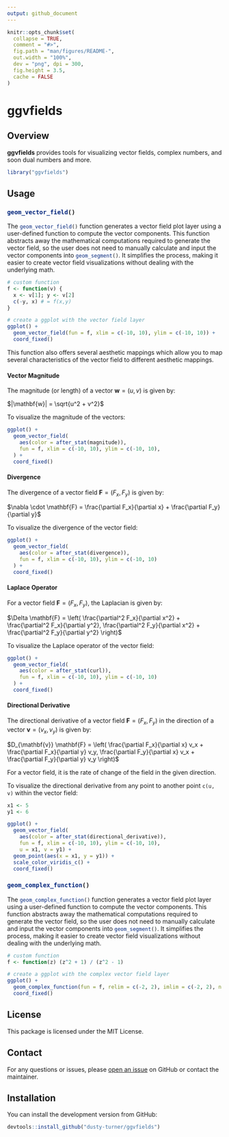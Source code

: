 ```yaml
---
output: github_document
---
```


<!-- README.md is generated from README.Rmd. Please edit that file -->

```r
knitr::opts_chunk$set(
  collapse = TRUE,
  comment = "#>",
  fig.path = "man/figures/README-",
  out.width = "100%",
  dev = "png", dpi = 300,
  fig.height = 3.5, 
  cache = FALSE
)
```

# **ggvfields**

## Overview

**ggvfields** provides tools for visualizing vector fields, complex numbers, and soon dual numbers and more. 

```r
library("ggvfields")
```

## Usage

### `geom_vector_field()`{.R}

The `geom_vector_field()`{.R} function generates a vector field plot layer using a user-defined function to compute the vector components. This function abstracts away the mathematical computations required to generate the vector field, so the user does not need to manually calculate and input the vector components into `geom_segment()`{.R}. It simplifies the process, making it easier to create vector field visualizations without dealing with the underlying math.

```r
# custom function
f <- function(v) {
  x <- v[1]; y <- v[2]
  c(-y, x) # = f(x,y)
}

# create a ggplot with the vector field layer
ggplot() +
  geom_vector_field(fun = f, xlim = c(-10, 10), ylim = c(-10, 10)) +
  coord_fixed()
```

This function also offers several aesthetic mappings which allow you to map several characteristics of the vector field to different aesthetic mappings.

#### Vector Magnitude

The magnitude (or length) of a vector $\mathbf{w} = (u, v)$ is given by:

$|\mathbf{w}| = \sqrt{u^2 + v^2}$

To visualize the magnitude of the vectors:

```r
ggplot() +
  geom_vector_field(
    aes(color = after_stat(magnitude)),
    fun = f, xlim = c(-10, 10), ylim = c(-10, 10),
  ) +
  coord_fixed()
```

#### Divergence

The divergence of a vector field $\mathbf{F} = (F_x, F_y)$ is given by:

$\nabla \cdot \mathbf{F} = \frac{\partial F_x}{\partial x} + \frac{\partial F_y}{\partial y}$

To visualize the divergence of the vector field:

```r
ggplot() +
  geom_vector_field(
    aes(color = after_stat(divergence)), 
    fun = f, xlim = c(-10, 10), ylim = c(-10, 10)
  ) +
  coord_fixed()
```

#### Laplace Operator

For a vector field $\mathbf{F} = (F_x, F_y)$, the Laplacian is given by:

$\Delta \mathbf{F} = \left( \frac{\partial^2 F_x}{\partial x^2} + \frac{\partial^2 F_x}{\partial y^2}, \frac{\partial^2 F_y}{\partial x^2} + \frac{\partial^2 F_y}{\partial y^2} \right)$

To visualize the Laplace operator of the vector field:

```r
ggplot() +
  geom_vector_field(
    aes(color = after_stat(curl)), 
    fun = f, xlim = c(-10, 10), ylim = c(-10, 10)
  ) +
  coord_fixed()
```

#### Directional Derivative

The directional derivative of a vector field $\mathbf{F} = (F_x, F_y)$ in the direction of a vector $\mathbf{v} = (v_x, v_y)$ is given by:

$D_{\mathbf{v}} \mathbf{F} = \left( \frac{\partial F_x}{\partial x} v_x + \frac{\partial F_x}{\partial y} v_y, \frac{\partial F_y}{\partial x} v_x + \frac{\partial F_y}{\partial y} v_y \right)$

For a vector field, it is the rate of change of the field in the given direction.

To visualize the directional derivative from any point to another point `c(u, v)` within the vector field:

```r
x1 <- 5
y1 <- 6

ggplot() +
  geom_vector_field(
    aes(color = after_stat(directional_derivative)),
    fun = f, xlim = c(-10, 10), ylim = c(-10, 10),
    u = x1, v = y1) +
  geom_point(aes(x = x1, y = y1)) +
  scale_color_viridis_c() +
  coord_fixed()
```

### `geom_complex_function()`{.R}

The `geom_complex_function()`{.R} function generates a vector field plot layer using a user-defined function to compute the vector components. This function abstracts away the mathematical computations required to generate the vector field, so the user does not need to manually calculate and input the vector components into `geom_segment()`{.R}. It simplifies the process, making it easier to create vector field visualizations without dealing with the underlying math.

```r
# custom function
f <- function(z) (z^2 + 1) / (z^2 - 1)

# create a ggplot with the complex vector field layer
ggplot() +
  geom_complex_function(fun = f, relim = c(-2, 2), imlim = c(-2, 2), n = 100) +
  coord_fixed()
```


## License

This package is licensed under the MIT License.


## Contact

For any questions or issues, please [open an issue](https://github.com/dusty-turner/ggvfields/issues/new) on GitHub or contact the maintainer.


## Installation


You can install the development version from GitHub:

```r
devtools::install_github("dusty-turner/ggvfields")
```
